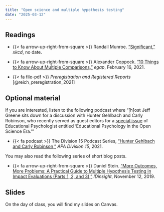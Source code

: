 ```yaml
---
title: "Open science and multiple hypothesis testing"
date: "2025-03-12"
---
```


## Readings

- {{< fa arrow-up-right-from-square >}} Randall Munroe. ["Significant,"](https://xkcd.com/882/) *xkcd*, no date.

- {{< fa arrow-up-right-from-square >}} Alexander Coppock. ["10 Things to Know About Multiple Comparisons,"](https://egap.org/resource/10-things-to-know-about-multiple-comparisons/) *egap*, February 16, 2021.

- {{< fa file-pdf >}} *Preregistration and Registered Reports* [@reich_preregistration_2021] 

## Optional material

If you are interested, listen to the following podcast where "[h]ost Jeff Greene sits down for a discussion with Hunter Gehlbach and Carly Robinson, who recently served as guest editors for a [special issue](https://www.tandfonline.com/toc/hedp20/56/2?nav=tocList) of Educational Psychologist entitled 'Educational Psychology in the Open Science Era.'"

- {{< fa podcast >}} The Division 15 Podcast Series, ["Hunter Gehlbach and Carly Robinson,"](https://soundcloud.com/user-883650452/hunter-gehlbach-carly-robinson) *APA Division 15*, 2021.

You may also read the following series of short blog posts.

- {{< fa arrow-up-right-from-square >}} Daniel Stein. ["More Outcomes, More Problems: A Practical Guide to Multiple Hypothesis Testing in Impact Evaluations (Parts 1, 2, and 3),"](https://www.idinsight.org/article/more-outcomes-more-problems-a-practical-guide-to-multiple-hypothesis-testing-in-impact-evaluations-part-1/) *IDinsight*, November 12, 2019.

## Slides

On the day of class, you will find my slides on Canvas. 
